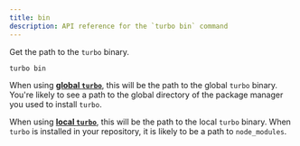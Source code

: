 ```yaml
---
title: bin
description: API reference for the `turbo bin` command
---
```


Get the path to the `turbo` binary.

```bash title="Terminal"
turbo bin
```

When using [**global `turbo`**](/docs/getting-started/installation#global-installation), this will be the path to the global `turbo` binary. You're likely to see a path to the global directory of the package manager you used to install `turbo`.

When using [**local `turbo`**](/docs/getting-started/installation#repository-installation), this will be the path to the local `turbo` binary. When `turbo` is installed in your repository, it is likely to be a path to `node_modules`.
